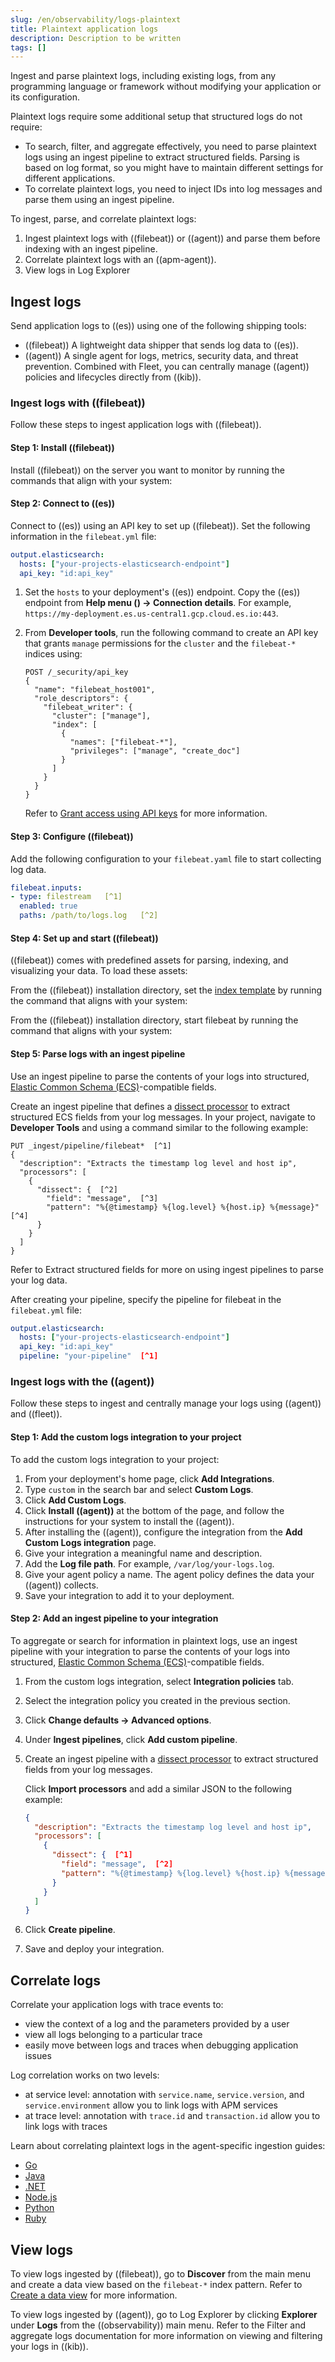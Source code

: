 ```yaml
---
slug: /en/observability/logs-plaintext
title: Plaintext application logs
description: Description to be written
tags: []
---
```



<div id="logs-plaintext"></div>

Ingest and parse plaintext logs, including existing logs, from any programming language or framework without modifying your application or its configuration.

Plaintext logs require some additional setup that structured logs do not require:

* To search, filter, and aggregate effectively, you need to parse plaintext logs using an ingest pipeline to extract structured fields. Parsing is based on log format, so you might have to maintain different settings for different applications.
* To <DocLink slug="/en/observability/logs-plaintext" section="correlate-logs">correlate plaintext logs</DocLink>, you need to inject IDs into log messages and parse them using an ingest pipeline.

To ingest, parse, and correlate plaintext logs:

1. Ingest plaintext logs with <DocLink slug="/en/observability/logs-plaintext" section="ingest-logs-with-((filebeat))">((filebeat))</DocLink> or <DocLink slug="/en/observability/logs-plaintext" section="ingest-logs-with-the-((agent))">((agent))</DocLink> and parse them before indexing with an ingest pipeline.
1. <DocLink slug="/en/observability/logs-plaintext" section="correlate-logs">Correlate plaintext logs with an ((apm-agent)).</DocLink>
1. <DocLink slug="/en/observability/logs-plaintext" section="view-logs">View logs in Log Explorer</DocLink>

<div id="ingest-plaintext-logs"></div>

## Ingest logs

Send application logs to ((es)) using one of the following shipping tools:

* <DocLink slug="/en/observability/logs-plaintext" section="ingest-logs-with-((filebeat))">((filebeat))</DocLink> A lightweight data shipper that sends log data to ((es)).
* <DocLink slug="/en/observability/logs-plaintext" section="ingest-logs-with-the-((agent))">((agent))</DocLink> A single agent for logs, metrics, security data, and threat prevention. Combined with Fleet, you can centrally manage ((agent)) policies and lifecycles directly from ((kib)).

<div id="ingest-plaintext-logs-with-filebeat"></div>

### Ingest logs with ((filebeat))

Follow these steps to ingest application logs with ((filebeat)).

<div id="step-1-plaintext-install-filebeat"></div>

#### Step 1: Install ((filebeat))

Install ((filebeat)) on the server you want to monitor by running the commands that align with your system:

<FilebeatInstallWidget />

<div id="step-2-plaintext-connect-to-your-project"></div>

#### Step 2: Connect to ((es))

Connect to ((es)) using an API key to set up ((filebeat)). Set the following information in the `filebeat.yml` file:

```yaml
output.elasticsearch:
  hosts: ["your-projects-elasticsearch-endpoint"]
  api_key: "id:api_key"
```

1. Set the `hosts` to your deployment's ((es)) endpoint. Copy the ((es)) endpoint from **Help menu (<DocImage flatImage alt="" url="images/help-icon.png" />) → Connection details**. For example, `https://my-deployment.es.us-central1.gcp.cloud.es.io:443`.
1. From **Developer tools**, run the following command to create an API key that grants `manage` permissions for the `cluster` and the `filebeat-*` indices using:

    ```console
    POST /_security/api_key
    {
      "name": "filebeat_host001",
      "role_descriptors": {
        "filebeat_writer": {
          "cluster": ["manage"],
          "index": [
            {
              "names": ["filebeat-*"],
              "privileges": ["manage", "create_doc"]
            }
          ]
        }
      }
    }
    ```

    Refer to [Grant access using API keys](((filebeat-ref))/beats-api-keys.html) for more information.

<div id="step-3-plaintext-configure-filebeat"></div>

#### Step 3: Configure ((filebeat))

Add the following configuration to your `filebeat.yaml` file to start collecting log data.

```yaml
filebeat.inputs:
- type: filestream   [^1]
  enabled: true
  paths: /path/to/logs.log   [^2]
```
[^1]: Reads lines from an active log file.
[^2]: Paths that you want ((filebeat)) to crawl and fetch logs from.

<div id="step-4-plaintext-set-up-and-start-filebeat"></div>

#### Step 4: Set up and start ((filebeat))

((filebeat)) comes with predefined assets for parsing, indexing, and visualizing your data. To load these assets:

From the ((filebeat)) installation directory, set the [index template](((ref))/index-templates.html) by running the command that aligns with your system:

<FilebeatSetupWidget />

From the ((filebeat)) installation directory, start filebeat by running the command that aligns with your system:

<StartWidgetFilebeat />

<div id="step-5-plaintext-parse-logs-with-an-ingest-pipeline"></div>

#### Step 5: Parse logs with an ingest pipeline

Use an ingest pipeline to parse the contents of your logs into structured, [Elastic Common Schema (ECS)](((ecs-ref))/ecs-reference.html)-compatible fields.

Create an ingest pipeline that defines a [dissect processor](((ref))/dissect-processor.html) to extract structured ECS fields from your log messages. In your project, navigate to **Developer Tools** and using a command similar to the following example:

```console
PUT _ingest/pipeline/filebeat*  [^1]
{
  "description": "Extracts the timestamp log level and host ip",
  "processors": [
    {
      "dissect": {  [^2]
        "field": "message",  [^3]
        "pattern": "%{@timestamp} %{log.level} %{host.ip} %{message}"  [^4]
      }
    }
  ]
}
```
[^1]: `_ingest/pipeline/filebeat*`: The name of the pipeline. Update the pipeline name to match the name of your data stream. For more information, refer to [Data stream naming scheme](((fleet-guide))/data-streams.html#data-streams-naming-scheme).
[^2]: `processors.dissect`: Adds a [dissect processor](((ref))/dissect-processor.html) to extract structured fields from your log message.
[^3]: `field`: The field you're extracting data from, `message` in this case.
[^4]: `pattern`: The pattern of the elements in your log data. The pattern varies depending on your log format. `%{@timestamp}` is required. `%{log.level}`, `%{host.ip}`, and `%{message}` are common [ECS](((ecs-ref))/ecs-reference.html) fields. This pattern would match a log file in this format: `2023-11-07T09:39:01.012Z ERROR 192.168.1.110 Server hardware failure detected.`

Refer to <DocLink slug="/en/observability/logs-parse" section="extract-structured-fields">Extract structured fields</DocLink> for more on using ingest pipelines to parse your log data.

After creating your pipeline, specify the pipeline for filebeat in the `filebeat.yml` file:

```yaml
output.elasticsearch:
  hosts: ["your-projects-elasticsearch-endpoint"]
  api_key: "id:api_key"
  pipeline: "your-pipeline"  [^1]
```
[^1]: Add the `pipeline` output and the name of your pipeline to the output.

<div id="ingest-plaintext-logs-with-the-agent"></div>

### Ingest logs with the ((agent))

Follow these steps to ingest and centrally manage your logs using ((agent)) and ((fleet)).

<div id="step-1-plaintext-add-the-custom-logs-integration-to-your-project"></div>

#### Step 1: Add the custom logs integration to your project

To add the custom logs integration to your project:

1. From your deployment's home page, click **Add Integrations**.
1. Type `custom` in the search bar and select **Custom Logs**.
1. Click **Add Custom Logs**.
1. Click **Install ((agent))** at the bottom of the page, and follow the instructions for your system to install the ((agent)).
1. After installing the ((agent)), configure the integration from the **Add Custom Logs integration** page.
1. Give your integration a meaningful name and description.
1. Add the **Log file path**. For example, `/var/log/your-logs.log`.
1. Give your agent policy a name. The agent policy defines the data your ((agent)) collects.
1. Save your integration to add it to your deployment.

<div id="step-2-plaintext-add-an-ingest-pipeline-to-your-integration"></div>

#### Step 2: Add an ingest pipeline to your integration

To aggregate or search for information in plaintext logs, use an ingest pipeline with your integration to parse the contents of your logs into structured, [Elastic Common Schema (ECS)](((ecs-ref))/ecs-reference.html)-compatible fields.

1. From the custom logs integration, select **Integration policies** tab.
1. Select the integration policy you created in the previous section.
1. Click **Change defaults → Advanced options**.
1. Under **Ingest pipelines**, click **Add custom pipeline**.
1. Create an ingest pipeline with a [dissect processor](((ref))/dissect-processor.html) to extract structured fields from your log messages.

    Click **Import processors** and add a similar JSON to the following example:

    ```JSON
    {
      "description": "Extracts the timestamp log level and host ip",
      "processors": [
        {
          "dissect": {  [^1]
            "field": "message",  [^2]
            "pattern": "%{@timestamp} %{log.level} %{host.ip} %{message}"  [^3]
          }
        }
      ]
    }
    ```
    [^1]: `processors.dissect`: Adds a [dissect processor](((ref))/dissect-processor.html) to extract structured fields from your log message.
    [^2]: `field`: The field you're extracting data from, `message` in this case.
    [^3]: `pattern`: The pattern of the elements in your log data. The pattern varies depending on your log format. `%{@timestamp}`, `%{log.level}`, `%{host.ip}`, and `%{message}` are common [ECS](((ecs-ref))/ecs-reference.html) fields. This pattern would match a log file in this format: `2023-11-07T09:39:01.012Z ERROR 192.168.1.110 Server hardware failure detected.`

1. Click **Create pipeline**.
1. Save and deploy your integration.

<div id="correlate-plaintext-logs"></div>

## Correlate logs

Correlate your application logs with trace events to:

* view the context of a log and the parameters provided by a user
* view all logs belonging to a particular trace
* easily move between logs and traces when debugging application issues

Log correlation works on two levels:

* at service level: annotation with `service.name`, `service.version`, and `service.environment` allow you to link logs with APM services
* at trace level: annotation with `trace.id` and `transaction.id` allow you to link logs with traces

Learn about correlating plaintext logs in the agent-specific ingestion guides:

* [Go](((apm-go-ref))/logs.html)
* [Java](((apm-java-ref))/logs.html#log-correlation-ids)
* [.NET](((apm-dotnet-ref))/log-correlation.html)
* [Node.js](((apm-node-ref))/log-correlation.html)
* [Python](((apm-py-ref))/logs.html#log-correlation-ids)
* [Ruby](((apm-ruby-ref))/log-correlation.html)

<div id="view-plaintext-logs"></div>

## View logs

To view logs ingested by ((filebeat)), go to **Discover** from the main menu and create a data view based on the `filebeat-*` index pattern. Refer to [Create a data view](((kibana-ref))/data-views.html) for more information.

To view logs ingested by ((agent)), go to Log Explorer by clicking **Explorer** under **Logs** from the ((observability)) main menu. Refer to the <DocLink slug="/en/observability/logs-filter-and-aggregate">Filter and aggregate logs</DocLink> documentation for more information on viewing and filtering your logs in ((kib)).
